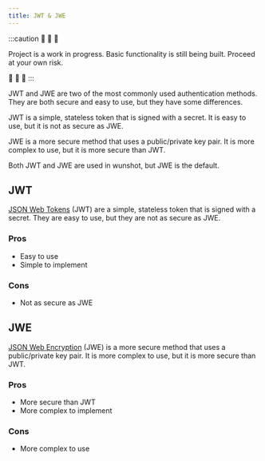 ```yaml
---
title: JWT & JWE
---
```



:::caution
🚧 🚧 🚧

Project is a work in progress. Basic functionality is still being built. Proceed at your own risk.

🚧 🚧 🚧
:::

JWT and JWE are two of the most commonly used authentication methods. They are both secure and easy to use, but they have some differences.

JWT is a simple, stateless token that is signed with a secret. It is easy to use, but it is not as secure as JWE.

JWE is a more secure method that uses a public/private key pair. It is more complex to use, but it is more secure than JWT.

Both JWT and JWE are used in wunshot, but JWE is the default.

<LinkCard title="Read more" href="/auth/goals" />

## JWT

[JSON Web Tokens](https://jwt.io/) (JWT) are a simple, stateless token that is signed with a secret. They are easy to use, but they are not as secure as JWE.

### Pros

- Easy to use
- Simple to implement

### Cons

- Not as secure as JWE

## JWE

[JSON Web Encryption](https://jwt.io/) (JWE) is a more secure method that uses a public/private key pair. It is more complex to use, but it is more secure than JWT.

### Pros

- More secure than JWT
- More complex to implement

### Cons

- More complex to use

